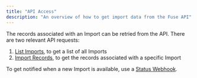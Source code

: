 ```yaml
---
title: "API Access"
description: "An overview of how to get import data from the Fuse API"
---
```


The records associated with an Import can be retried from the API. There are two relevant API requests:
1. [List Imports](/api-docs/resources/imports/list-imports), to get a list of all Imports
2. [Import Records](/api-docs/resources/records/import-records), to get the records associated with a specific Import

To get notified when a new Import is available, use a [Status Webhook](/accessing-data/status-webhooks).